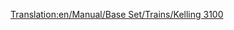 [[Translation:en/Manual/Base Set/Trains/Kelling 3100]]
{{en/Manual/Base Set/Trains/Trains|Image=[[File:en/Manual/Base Set/Trains/Kelling3100.png]]
|Cost=£21,093 ($42.186)
|Speed=104 km/h (65 mph)
|Weight=110 t
|Power=1,500 hp (1.119 kW)
|Annual=£1,599 ($3.198)
|Designed=1959
|Lifespan=22
|Capacity=N/A
|Description=This engine has a higher speed and is more powerful than the other locomotives. It is suitable for passenger or light freight.
|Real-life=The Kelling 3100 resembles to the [https://www.wikipedia.org/wiki/EMC 1800 hp B-B EMD Demonstrators 511 and 512]. Real EMD Demonstrators were built in 1935.
}}
